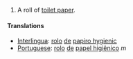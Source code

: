 # A roll of [[toilet paper]].
====Translations====
*[[Interlingua]]: [[rolo]] [[de]] [[papiro hygienic]]
*[[Portuguese]]: [[rolo]] [[de]] [[papel higiênico]] ''m''